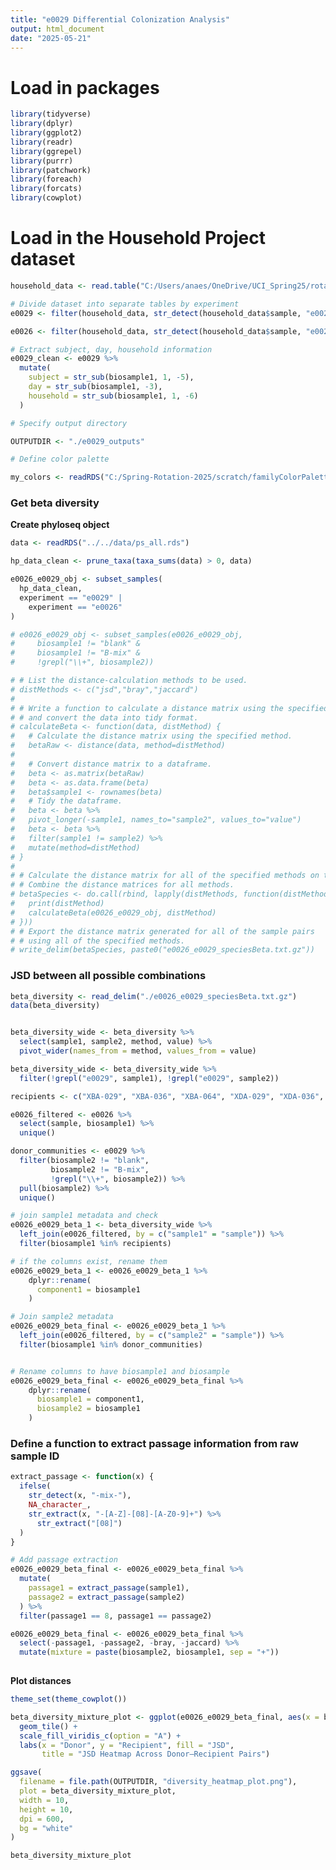 ```yaml
---
title: "e0029 Differential Colonization Analysis"
output: html_document
date: "2025-05-21"
---
```



# Load in packages

```r
library(tidyverse)
library(dplyr)
library(ggplot2)
library(readr)
library(ggrepel)
library(purrr)
library(patchwork)
library(foreach)
library(forcats)
library(cowplot)
```


# Load in the Household Project dataset

```r

household_data <- read.table("C:/Users/anaes/OneDrive/UCI_Spring25/rotation/e0026-e0029-e0030.txt", header = TRUE)

# Divide dataset into separate tables by experiment
e0029 <- filter(household_data, str_detect(household_data$sample, "e0029"))

e0026 <- filter(household_data, str_detect(household_data$sample, "e0026"))

# Extract subject, day, household information
e0029_clean <- e0029 %>%
  mutate(
    subject = str_sub(biosample1, 1, -5),
    day = str_sub(biosample1, -3),
    household = str_sub(biosample1, 1, -6)
  )

# Specify output directory

OUTPUTDIR <- "./e0029_outputs"

# Define color palette

my_colors <- readRDS("C:/Spring-Rotation-2025/scratch/familyColorPalette.rds") 

```



### Get beta diversity


**Create phyloseq object**


```r

data <- readRDS("../../data/ps_all.rds")

hp_data_clean <- prune_taxa(taxa_sums(data) > 0, data)

e0026_e0029_obj <- subset_samples(
  hp_data_clean,
  experiment == "e0029" | 
    experiment == "e0026"
)

# e0026_e0029_obj <- subset_samples(e0026_e0029_obj,
#     biosample1 != "blank" &
#     biosample1 != "B-mix" &
#     !grepl("\\+", biosample2))

```


```r
# # List the distance-calculation methods to be used.
# distMethods <- c("jsd","bray","jaccard")
# 
# # Write a function to calculate a distance matrix using the specified method
# # and convert the data into tidy format.
# calculateBeta <- function(data, distMethod) {
#   # Calculate the distance matrix using the specified method.
#   betaRaw <- distance(data, method=distMethod)
# 
#   # Convert distance matrix to a dataframe.
#   beta <- as.matrix(betaRaw)
#   beta <- as.data.frame(beta)
#   beta$sample1 <- rownames(beta)
#   # Tidy the dataframe.
#   beta <- beta %>%
# 	pivot_longer(-sample1, names_to="sample2", values_to="value")
#   beta <- beta %>%
# 	filter(sample1 != sample2) %>%
# 	mutate(method=distMethod)
# }
# 
# # Calculate the distance matrix for all of the specified methods on the species abundances.
# # Combine the distance matrices for all methods.
# betaSpecies <- do.call(rbind, lapply(distMethods, function(distMethod) {
#   print(distMethod)
#   calculateBeta(e0026_e0029_obj, distMethod)
# }))
# # Export the distance matrix generated for all of the sample pairs
# # using all of the specified methods.
# write_delim(betaSpecies, paste0("e0026_e0029_speciesBeta.txt.gz"))


```



### JSD between all possible combinations



```r

beta_diversity <- read_delim("./e0026_e0029_speciesBeta.txt.gz")
data(beta_diversity)


beta_diversity_wide <- beta_diversity %>%
  select(sample1, sample2, method, value) %>%
  pivot_wider(names_from = method, values_from = value)

beta_diversity_wide <- beta_diversity_wide %>%
  filter(!grepl("e0029", sample1), !grepl("e0029", sample2))

```




```r

recipients <- c("XBA-029", "XBA-036", "XBA-064", "XDA-029", "XDA-036", "XDA-064", "XEA-029", "XEA-036", "XEA-064", "XKA-029", "XKA-036", "XKA-064")

e0026_filtered <- e0026 %>% 
  select(sample, biosample1) %>% 
  unique()

donor_communities <- e0029 %>%
  filter(biosample2 != "blank", 
         biosample2 != "B-mix",
         !grepl("\\+", biosample2)) %>%
  pull(biosample2) %>%
  unique()

# join sample1 metadata and check
e0026_e0029_beta_1 <- beta_diversity_wide %>%
  left_join(e0026_filtered, by = c("sample1" = "sample")) %>% 
  filter(biosample1 %in% recipients)

# if the columns exist, rename them
e0026_e0029_beta_1 <- e0026_e0029_beta_1 %>%
    dplyr::rename(
      component1 = biosample1
    )

# Join sample2 metadata
e0026_e0029_beta_final <- e0026_e0029_beta_1 %>%
  left_join(e0026_filtered, by = c("sample2" = "sample")) %>% 
  filter(biosample1 %in% donor_communities)


# Rename columns to have biosample1 and biosample
e0026_e0029_beta_final <- e0026_e0029_beta_final %>%
    dplyr::rename(
      biosample1 = component1,
      biosample2 = biosample1
    )


```


### Define a function to extract passage information from raw sample ID

```r

extract_passage <- function(x) {
  ifelse(
    str_detect(x, "-mix-"),
    NA_character_,
    str_extract(x, "-[A-Z]-[08]-[A-Z0-9]+") %>%
      str_extract("[08]")
  )
}

# Add passage extraction
e0026_e0029_beta_final <- e0026_e0029_beta_final %>%
  mutate(
    passage1 = extract_passage(sample1),
    passage2 = extract_passage(sample2)
  ) %>% 
  filter(passage1 == 8, passage1 == passage2)

e0026_e0029_beta_final <- e0026_e0029_beta_final %>% 
  select(-passage1, -passage2, -bray, -jaccard) %>% 
  mutate(mixture = paste(biosample2, biosample1, sep = "+"))
  
```

**Plot distances**

```r

theme_set(theme_cowplot())

beta_diversity_mixture_plot <- ggplot(e0026_e0029_beta_final, aes(x = biosample2, y = biosample1, fill = jsd)) +
  geom_tile() +
  scale_fill_viridis_c(option = "A") +
  labs(x = "Donor", y = "Recipient", fill = "JSD",
       title = "JSD Heatmap Across Donor–Recipient Pairs")

ggsave(
  filename = file.path(OUTPUTDIR, "diversity_heatmap_plot.png"),
  plot = beta_diversity_mixture_plot,
  width = 10,
  height = 10,
  dpi = 600,
  bg = "white"
)

beta_diversity_mixture_plot


```





